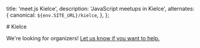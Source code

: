 
  title: 'meet.js Kielce',
  description: 'JavaScript meetups in Kielce',
  alternates: {
    canonical: `${env.SITE_URL}/kielce`,
  },
};

<div className="prose dark:prose-invert max-w-none space-y-8 my-8">
  # Kielce

We're looking for organizers! [Let us know if you want to help.](mailto:contact@meetjs.pl)

</div>
